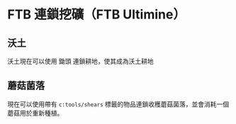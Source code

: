 # FTB 連鎖挖礦（FTB Ultimine）

## 沃土

沃土現在可以使用 <Asset location="minecraft:item/diamond_hoe" />鋤頭 連鎖耕地，使其成為沃土耕地

## 蘑菇菌落

現在可以使用帶有 <Asset location="minecraft:item/shears" />`c:tools/shears` 標籤的物品連鎖收穫蘑菇菌落，並會消耗一個蘑菇用於重新種植。

<center>
<Asset location="mango_compat_delight:docs/ftbultimine/mushroom_colony_harvest.gif" width={512} />
</center>

